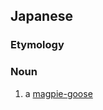 ==Japanese==
{{DEFAULTSORT:かささぎがん}}
{{wikipedia|lang=ja|カササギガン}}
{{ja-kanjitab|かささぎ|がん|yomi=y}}

===Etymology===
{{com|ja|鵲|雁|tr1=kasasagi|tr2=gan|t1=[[Eurasian magpie]]|t2=[[wild goose]]}}

===Noun===
{{ja-noun|かささぎがん|カササギガン}}

# a [[magpie-goose]]

{{C|ja|Birds}}